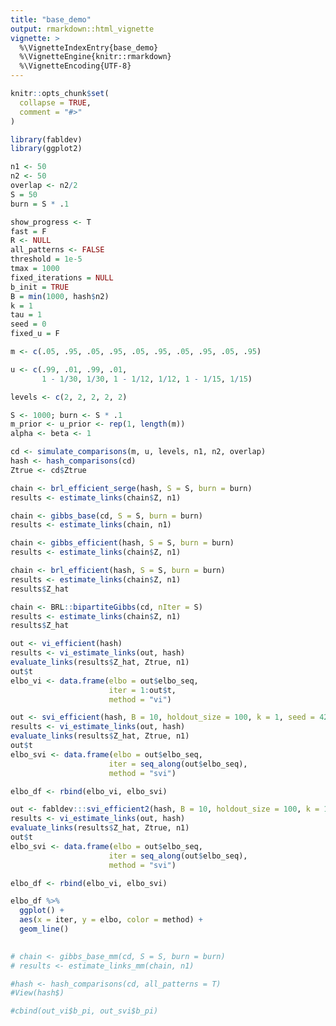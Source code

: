```yaml
---
title: "base_demo"
output: rmarkdown::html_vignette
vignette: >
  %\VignetteIndexEntry{base_demo}
  %\VignetteEngine{knitr::rmarkdown}
  %\VignetteEncoding{UTF-8}
---
```


```r
knitr::opts_chunk$set(
  collapse = TRUE,
  comment = "#>"
)
```

```r
library(fabldev)
library(ggplot2)
```


```r
n1 <- 50
n2 <- 50
overlap <- n2/2
S = 50
burn = S * .1

show_progress <- T
fast = F
R <- NULL
all_patterns <- FALSE
threshold = 1e-5
tmax = 1000
fixed_iterations = NULL
b_init = TRUE
B = min(1000, hash$n2)
k = 1
tau = 1
seed = 0
fixed_u = F

m <- c(.05, .95, .05, .95, .05, .95, .05, .95, .05, .95)

u <- c(.99, .01, .99, .01, 
       1 - 1/30, 1/30, 1 - 1/12, 1/12, 1 - 1/15, 1/15)

levels <- c(2, 2, 2, 2, 2)

S <- 1000; burn <- S * .1
m_prior <- u_prior <- rep(1, length(m))
alpha <- beta <- 1

cd <- simulate_comparisons(m, u, levels, n1, n2, overlap)
hash <- hash_comparisons(cd)
Ztrue <- cd$Ztrue

chain <- brl_efficient_serge(hash, S = S, burn = burn)
results <- estimate_links(chain$Z, n1)

chain <- gibbs_base(cd, S = S, burn = burn)
results <- estimate_links(chain, n1)

chain <- gibbs_efficient(hash, S = S, burn = burn)
results <- estimate_links(chain$Z, n1)

chain <- brl_efficient(hash, S = S, burn = burn)
results <- estimate_links(chain$Z, n1)
results$Z_hat

chain <- BRL::bipartiteGibbs(cd, nIter = S)
results <- estimate_links(chain$Z, n1)
results$Z_hat

out <- vi_efficient(hash)
results <- vi_estimate_links(out, hash)
evaluate_links(results$Z_hat, Ztrue, n1)
out$t
elbo_vi <- data.frame(elbo = out$elbo_seq,
                      iter = 1:out$t, 
                      method = "vi")

out <- svi_efficient(hash, B = 10, holdout_size = 100, k = 1, seed = 42)
results <- vi_estimate_links(out, hash)
evaluate_links(results$Z_hat, Ztrue, n1)
out$t
elbo_svi <- data.frame(elbo = out$elbo_seq,
                      iter = seq_along(out$elbo_seq), 
                      method = "svi")

elbo_df <- rbind(elbo_vi, elbo_svi)

out <- fabldev:::svi_efficient2(hash, B = 10, holdout_size = 100, k = 1, seed = 42)
results <- vi_estimate_links(out, hash)
evaluate_links(results$Z_hat, Ztrue, n1)
out$t
elbo_svi <- data.frame(elbo = out$elbo_seq,
                      iter = seq_along(out$elbo_seq), 
                      method = "svi")

elbo_df <- rbind(elbo_vi, elbo_svi)

elbo_df %>% 
  ggplot() +
  aes(x = iter, y = elbo, color = method) +
  geom_line()
  

# chain <- gibbs_base_mm(cd, S = S, burn = burn)
# results <- estimate_links_mm(chain, n1)

#hash <- hash_comparisons(cd, all_patterns = T)
#View(hash$)

#cbind(out_vi$b_pi, out_svi$b_pi)
```



